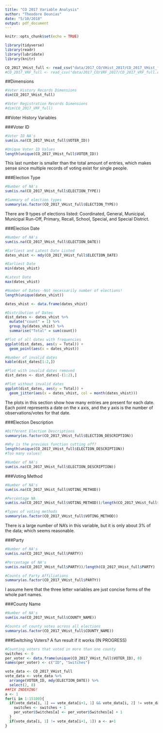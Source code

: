```yaml
---
title: "CO 2017 Variable Analysis"
author: "Theodore Dounias"
date: "5/10/2018"
output: pdf_document
---
```


```r
knitr::opts_chunk$set(echo = TRUE)

library(tidyverse)
library(readr)
library(lubridate)
library(knitr)

CO_2017_VHist_full <- read_csv("data/2017_CO/VHist_2017/CO_2017_VHist_full.csv")
#CO_2017_VRF_full <- read_csv("data/2017_CO/VRF_2017/CO_2017_VRF_full.csv")
```

##Dimensions

```r
#Voter History Records Dimensions
dim(CO_2017_VHist_full)

#Voter Registration Records Dimensions
#dim(CO_2017_VRF_full)
```
    
##Voter History Variables
   
###Voter ID
    
```r
#Voter ID NA's
sum(is.na(CO_2017_VHist_full$VOTER_ID))

#Unique Voter ID Values
length(unique(CO_2017_VHist_full$VOTER_ID))
```
   
This last number is smaller than the total amount of entries, which makes sense since multiple records of voting exist for single people.
    
###Election Type
    
```r
#Number of NA's
sum(is.na(CO_2017_VHist_full$ELECTION_TYPE))

#Summary of election types
summary(as.factor(CO_2017_VHist_full$ELECTION_TYPE))
```
   
There are 9 types of elections listed: Coordinated, General, Municipal, Municipal Run-Off, Primary, Recall, School, Special, and Special District.
    
###Election Date
   
```r
#Number of NA's
sum(is.na(CO_2017_VHist_full$ELECTION_DATE))

#Earliest and Latest Date Listed
dates_vhist <- mdy(CO_2017_VHist_full$ELECTION_DATE)

#Earliest Date
min(dates_vhist)

#Latest Date
max(dates_vhist)

#Number of Dates--Not necessarily number of elections!
length(unique(dates_vhist))

dates_vhist <- data.frame(dates_vhist)

#Distribution of Dates
dist_dates <- dates_vhist %>%
  mutate("count" = 1) %>%
  group_by(dates_vhist) %>%
  summarise("Total" = sum(count))

#Plot of all dates with frequencies
ggplot(dist_dates, aes(y = Total)) +
  geom_point(aes(x = dates_vhist))

#Number of invalid dates
kable(dist_dates[1:2,])

#Plot with invalid dates removed
dist_dates <- dist_dates[-(1:2),]

#Plot without invalid dates
ggplot(dist_dates, aes(y = Total)) +
  geom_jitter(aes(x = dates_vhist, col = month(dates_vhist)))
```
   
The plots in this section show how many entries are present for each date. Each point represents a date on the x axis, and the y axis is the number of observations/votes for that date.
   
###Election Description

```r
#Different Election Descriptions
summary(as.factor(CO_2017_VHist_full$ELECTION_DESCRIPTION))

#Why is the previous function cutting off?
length(unique(CO_2017_VHist_full$ELECTION_DESCRIPTION))
#Too many values!

#Number of NA's
sum(is.na(CO_2017_VHist_full$ELECTION_DESCRIPTION))
```
    
###Voting Method
   
```r
#Number of NA's
sum(is.na(CO_2017_VHist_full$VOTING_METHOD))

#Percentage NA
sum(is.na(CO_2017_VHist_full$VOTING_METHOD))/length(CO_2017_VHist_full$VOTING_METHOD)

#Types of voting methods
summary(as.factor(CO_2017_VHist_full$VOTING_METHOD))
```
   
There is a large number of NA's in this variable, but it is only about 3% of the data; which seems reasonable.
   
###Party

```r
#Number of NA's
sum(is.na(CO_2017_VHist_full$PARTY))

#Percentage of NA's
sum(is.na(CO_2017_VHist_full$PARTY))/length(CO_2017_VHist_full$PARTY)

#Counts of Party Affiliations
summary(as.factor(CO_2017_VHist_full$PARTY))
```
   
I assume here that the three letter variables are just concise forms of the whole part names.
   
###County Name

```r
#Number of NA's
sum(is.na(CO_2017_VHist_full$COUNTY_NAME))

#Counts of county votes across all elections
summary(as.factor(CO_2017_VHist_full$COUNTY_NAME))
```

###Switching Voters? A fun result if it works (IN PROGRESS)
```r
#Counting voters that voted in more than one county
switches <- 0
per_voter <- data.frame(unique(CO_2017_VHist_full$VOTER_ID), 0)
names(per_voter) <- c("ID", "Switches")

vote_data <- CO_2017_VHist_full
vote_data <- vote_data %>%
  arrange(VOTER_ID, mdy(ELECTION_DATE)) %>%
  select(2, 8)
##FIX INDEXING!
a <- 1
for(i in 1:15100){
  if(vote_data[i, 1] == vote_data[i+1, 1] && vote_data[i, 2] != vote_data[i+1, 2]) {
    switches <- switches + 1
    per_voter$Switches[a] <- per_voter$Switches[a] + 1 
  }
  if(vote_data[i, 1] != vote_data[i+1, 1]) a <- a+1
}

```

